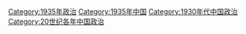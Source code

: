 [[Category:1935年政治|Category:1935年政治]]
[[Category:1935年中国|Category:1935年中国]]
[[Category:1930年代中国政治|Category:1930年代中国政治]]
[[Category:20世纪各年中国政治|Category:20世纪各年中国政治]]